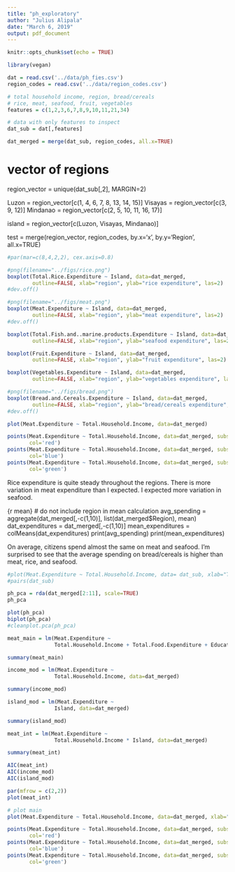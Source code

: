 ```yaml
---
title: "ph_exploratory"
author: "Julius Alipala"
date: "March 6, 2019"
output: pdf_document
---
```


```r
knitr::opts_chunk$set(echo = TRUE)
```

```r
library(vegan)
```

```r
dat = read.csv('../data/ph_fies.csv')
region_codes = read.csv('../data/region_codes.csv')

```


```r
# total household income, region, bread/cereals
# rice, meat, seafood, fruit, vegetables
features = c(1,2,3,6,7,8,9,10,11,21,34)

# data with only features to inspect
dat_sub = dat[,features]
```

```r
dat_merged = merge(dat_sub, region_codes, all.x=TRUE)
```


# vector of regions
region_vector = unique(dat_sub[,2], MARGIN=2)

Luzon = region_vector[c(1, 4, 6, 7, 8, 13, 14, 15)]
Visayas = region_vector[c(3, 9, 12)]
Mindanao = region_vector[c(2, 5, 10, 11, 16, 17)]

island = region_vector[c(Luzon, Visayas, Mindanao)]

test = merge(region_vector, region_codes, by.x='x', by.y='Region', all.x=TRUE)



```r
#par(mar=c(8,4,2,2), cex.axis=0.8)

#png(filename="../figs/rice.png")
boxplot(Total.Rice.Expenditure ~ Island, data=dat_merged,
        outline=FALSE, xlab="region", ylab="rice expenditure", las=2)
#dev.off()

#png(filename="../figs/meat.png")
boxplot(Meat.Expenditure ~ Island, data=dat_merged,
        outline=FALSE, xlab="region", ylab="meat expenditure", las=2)
#dev.off()

boxplot(Total.Fish.and..marine.products.Expenditure ~ Island, data=dat_merged,
        outline=FALSE, xlab="region", ylab="seafood expenditure", las=2)

boxplot(Fruit.Expenditure ~ Island, data=dat_merged,
        outline=FALSE, xlab="region", ylab="fruit expenditure", las=2)

boxplot(Vegetables.Expenditure ~ Island, data=dat_merged,
        outline=FALSE, xlab="region", ylab="vegetables expenditure", las=2)

#png(filename="../figs/bread.png")
boxplot(Bread.and.Cereals.Expenditure ~ Island, data=dat_merged,
        outline=FALSE, xlab="region", ylab="bread/cereals expenditure", las=2)
#dev.off()
```

```r
plot(Meat.Expenditure ~ Total.Household.Income, data=dat_merged)

points(Meat.Expenditure ~ Total.Household.Income, data=dat_merged, subset= Island == "Luzon",
       col='red')
points(Meat.Expenditure ~ Total.Household.Income, data=dat_merged, subset= Island == "Visayas",
       col='blue')
points(Meat.Expenditure ~ Total.Household.Income, data=dat_merged, subset= Island == "Mindanao",
       col='green')

```



Rice expenditure is quite steady throughout the regions. There is more variation in meat expenditure than I expected. I expected more variation in seafood.


{r mean}
# do not include region in mean calculation
avg_spending = aggregate(dat_merged[,-c(1,10)], list(dat_merged$Region), mean)
dat_expenditures = dat_merged[,-c(1,10)]
mean_expenditures = colMeans(dat_expenditures)
print(avg_spending)
print(mean_expenditures)



On average, citizens spend almost the same on meat and seafood. I'm surprised to see that the average spending on bread/cereals is higher than meat, rice, and seafood.

```r
#plot(Meat.Expenditure ~ Total.Household.Income, data= dat_sub, xlab="Total Household Income", ylab="Meat Expenditure")
#pairs(dat_sub)
```

```r
ph_pca = rda(dat_merged[2:11], scale=TRUE)
ph_pca
```

```r
plot(ph_pca)
biplot(ph_pca)
#cleanplot.pca(ph_pca)
```

```r
meat_main = lm(Meat.Expenditure ~
               Total.Household.Income + Total.Food.Expenditure + Education.Expenditure + Total.Number.of.Family.members, data=dat_merged)

summary(meat_main)

```

```r
income_mod = lm(Meat.Expenditure ~
               Total.Household.Income, data=dat_merged)

summary(income_mod)

island_mod = lm(Meat.Expenditure ~
               Island, data=dat_merged)

summary(island_mod)


```


```r
meat_int = lm(Meat.Expenditure ~
               Total.Household.Income * Island, data=dat_merged)

summary(meat_int)

```

```r
AIC(meat_int)
AIC(income_mod)
AIC(island_mod)

```

```r
par(mfrow = c(2,2))
plot(meat_int)
```


```r
# plot main
plot(Meat.Expenditure ~ Total.Household.Income, data=dat_merged, xlab="Total Household Income", ylab="Meat Expenditure")

points(Meat.Expenditure ~ Total.Household.Income, data=dat_merged, subset= Island == "Luzon",
       col='red')
points(Meat.Expenditure ~ Total.Household.Income, data=dat_merged, subset= Island == "Visayas",
       col='blue')
points(Meat.Expenditure ~ Total.Household.Income, data=dat_merged, subset= Island == "Mindanao",
       col='green')

```
